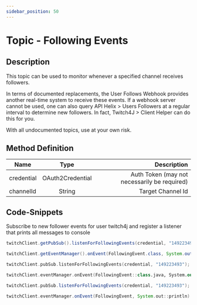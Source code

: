 ```yaml
---
sidebar_position: 50
---
```



# Topic - Following Events

## Description

This topic can be used to monitor whenever a specified channel receives followers.

In terms of documented replacements, the User Follows Webhook provides another real-time system to receive these events.
If a webhook server cannot be used, one can also query API Helix > Users Followers at a regular interval to determine new followers. In fact, Twitch4J > Client Helper can do this for you.

With all undocumented topics, use at your own risk.

## Method Definition

| Name          | Type      | Description  |
| ------------- |:---------:| -----------------:|
| credential | OAuth2Credential | Auth Token (may not necessarily be required) |
| channelId | String | Target Channel Id |

## Code-Snippets

Subscribe to new follower events for user twitch4j and register a listener that prints all messages to console

<Tabs groupId="code">
<TabItem value="java" label="Java">

```java
twitchClient.getPubSub().listenForFollowingEvents(credential, "149223493");

twitchClient.getEventManager().onEvent(FollowingEvent.class, System.out::println);
```

</TabItem>
<TabItem value="kotlin" label="Kotlin">

```kotlin
twitchClient.pubSub.listenForFollowingEvents(credential, "149223493");

twitchClient.eventManager.onEvent(FollowingEvent::class.java, System.out::println)
```

</TabItem>
<TabItem value="groovy" label="Groovy">

```groovy
twitchClient.pubSub.listenForFollowingEvents(credential, "149223493");

twitchClient.eventManager.onEvent(FollowingEvent, System.out::println)
```

</TabItem>
</Tabs>
